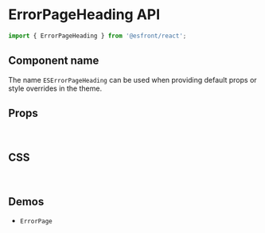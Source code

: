 
<Meta title="Components API/ErrorPageHeading" />

# ErrorPageHeading API

```js
import { ErrorPageHeading } from '@esfront/react';
```

## Component name

The name `ESErrorPageHeading` can be used when providing default props or style overrides in the theme.

## Props

<TableInterface name="ErrorPageHeadingProps" variant="props" />

<br />

## CSS

<TableInterface name="ErrorPageHeadingClasses" variant="css" />

<br />

## Demos

<ul>
  <li>
    <LinkTo kind="components-ErrorPage" story="demo">
      <code>ErrorPage</code>
    </LinkTo>
  </li>
</ul>
